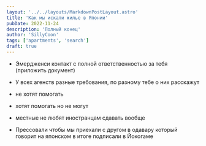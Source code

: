 ```yaml
---
layout: '../../layouts/MarkdownPostLayout.astro'
title: 'Как мы искали жилье в Японии'
pubDate: 2022-11-24
description: 'Полный конец'
author: 'SillyCoon'
tags: ['apartments', 'search']
draft: true
---
```


- Эмердженси контакт с полной ответственностью за тебя (приложить документ)
- У всех агенств разные требования, по разному тебе о них расскажут
- не хотят помогать
- хотят помогать но не могут
- местные не любят иностранцам сдавать вообще

- Прессовали чтобы мы приехали с другом в одавару который говорит на японском в итоге подписали в Йокогаме
